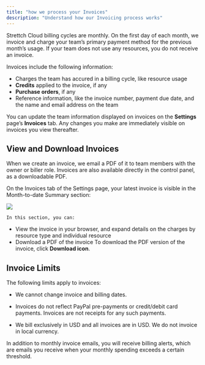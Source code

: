 ```yaml
---
title: "how we process your Invoices"
description: "Understand how our Invoicing process works"
---
```


Strettch Cloud billing cycles are monthly. On the first day of each month, we invoice and charge your team’s primary payment method for the previous month’s usage. If your team does not use any resources, you do not receive an invoice.

Invoices include the following information:

* Charges the team has accured in a billing cycle, like resource usage
* **Credits** applied to the invoice, if any
* **Purchase orders**, if any
* Reference information, like the invoice number, payment due date, and the name and email address on the team

You can update the team information displayed on invoices on the **Settings** page’s **Invoices** tab. Any changes you make are immediately visible on invoices you view thereafter.

## View and Download Invoices 
When we create an invoice, we email a PDF of it to team members with the owner or biller role. Invoices are also available directly in the control panel, as a downloadable PDF.

On the Invoices tab of the Settings page, your latest invoice is visible in the Month-to-date Summary section:

<Frame>
     <img src="/images/billing/invoices.png" style={{ borderRadius: '0.2rem' }} />
    </Frame>

    In this section, you can:

* View the invoice in your browser, and expand details on the charges by resource type and individual resource
* Download a PDF of the invoice
To download the PDF  version of the invoice, click **Download icon**.

## Invoice Limits 
The following limits apply to invoices:

* We cannot change invoice and billing dates.

* Invoices do not reflect PayPal pre-payments or credit/debit card payments. Invoices are not receipts for any such payments.

* We bill exclusively in USD and all invoices are in USD. We do not invoice in local currency.

In addition to monthly invoice emails, you will receive billing alerts, which are emails you receive when your monthly spending exceeds a certain threshold.